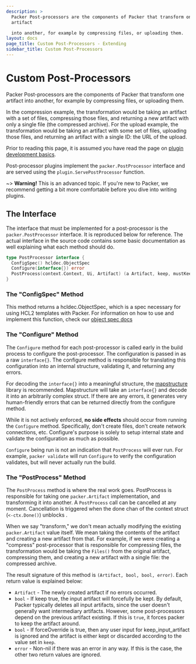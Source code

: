 ```yaml
---
description: >
  Packer Post-processors are the components of Packer that transform one
  artifact

  into another, for example by compressing files, or uploading them.
layout: docs
page_title: Custom Post-Processors - Extending
sidebar_title: Custom Post-Processors
---
```


# Custom Post-Processors

Packer Post-processors are the components of Packer that transform one artifact
into another, for example by compressing files, or uploading them.

In the compression example, the transformation would be taking an artifact with
a set of files, compressing those files, and returning a new artifact with only
a single file (the compressed archive). For the upload example, the
transformation would be taking an artifact with some set of files, uploading
those files, and returning an artifact with a single ID: the URL of the upload.

Prior to reading this page, it is assumed you have read the page on [plugin
development basics](/docs/extending/plugins).

Post-processor plugins implement the `packer.PostProcessor` interface and are
served using the `plugin.ServePostProcessor` function.

~> **Warning!** This is an advanced topic. If you're new to Packer, we
recommend getting a bit more comfortable before you dive into writing plugins.

## The Interface

The interface that must be implemented for a post-processor is the
`packer.PostProcessor` interface. It is reproduced below for reference. The
actual interface in the source code contains some basic documentation as well
explaining what each method should do.

```go
type PostProcessor interface {
  ConfigSpec() hcldec.ObjectSpec
  Configure(interface{}) error
  PostProcess(context.Context, Ui, Artifact) (a Artifact, keep, mustKeep bool, err error)
}
```

### The "ConfigSpec" Method

This method returns a hcldec.ObjectSpec, which is a spec necessary for using
HCL2 templates with Packer. For information on how to use and implement this
function, check our
[object spec docs](/guides/hcl/component-object-spec)

### The "Configure" Method

The `Configure` method for each post-processor is called early in the build
process to configure the post-processor. The configuration is passed in as a
raw `interface{}`. The configure method is responsible for translating this
configuration into an internal structure, validating it, and returning any
errors.

For decoding the `interface{}` into a meaningful structure, the
[mapstructure](https://github.com/mitchellh/mapstructure) library is
recommended. Mapstructure will take an `interface{}` and decode it into an
arbitrarily complex struct. If there are any errors, it generates very
human-friendly errors that can be returned directly from the configure method.

While it is not actively enforced, **no side effects** should occur from
running the `Configure` method. Specifically, don't create files, don't create
network connections, etc. Configure's purpose is solely to setup internal state
and validate the configuration as much as possible.

`Configure` being run is not an indication that `PostProcess` will ever run.
For example, `packer validate` will run `Configure` to verify the configuration
validates, but will never actually run the build.

### The "PostProcess" Method

The `PostProcess` method is where the real work goes. PostProcess is
responsible for taking one `packer.Artifact` implementation, and transforming
it into another.
A `PostProcess` call can be cancelled at any moment. Cancellation is triggered
when the done chan of the context struct (`<-ctx.Done()`) unblocks .

When we say "transform," we don't mean actually modifying the existing
`packer.Artifact` value itself. We mean taking the contents of the artifact and
creating a new artifact from that. For example, if we were creating a
"compress" post-processor that is responsible for compressing files, the
transformation would be taking the `Files()` from the original artifact,
compressing them, and creating a new artifact with a single file: the
compressed archive.

The result signature of this method is `(Artifact, bool, bool, error)`. Each
return value is explained below:

- `Artifact` - The newly created artifact if no errors occurred.
- `bool` - If keep true, the input artifact will forcefully be kept. By default,
  Packer typically deletes all input artifacts, since the user doesn't
  generally want intermediary artifacts. However, some post-processors depend
  on the previous artifact existing. If this is `true`, it forces packer to
  keep the artifact around.
- `bool` - If forceOverride is true, then any user input for
  keep_input_artifact is ignored and the artifact is either kept or discarded
  according to the value set in `keep`.
- `error` - Non-nil if there was an error in any way. If this is the case,
  the other two return values are ignored.
